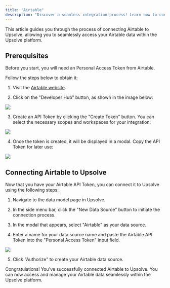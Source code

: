 ```yaml
---
title: "Airtable"
description: "Discover a seamless integration process! Learn how to connect Airtable to Upsolve effortlessly for streamlined transactions."
---
```


This article guides you through the process of connecting Airtable to Upsolve, allowing you to seamlessly access your Airtable data within the Upsolve platform.

## Prerequisites

Before you start, you will need an Personal Access Token from Airtable.

Follow the steps below to obtain it:

1. Visit the [Airtable website](https://airtable.com).

2. Click on the "Developer Hub" button, as shown in the image below:

<img src="https://cdn.peaka.com/integrations/airtable-integration-1.png" />

3. Create an API Token by clicking the "Create Token" button. You can select the necessary scopes and workspaces for your integration:

<img src="https://cdn.peaka.com/integrations/airtable-integration-2.png" />

4. Once the token is created, it will be displayed in a modal. Copy the API Token for later use:

<img src="https://cdn.peaka.com/integrations/airtable-integration-3.png" />

## Connecting Airtable to Upsolve

Now that you have your Airtable API Token, you can connect it to Upsolve using the following steps:

1. Navigate to the data model page in Upsolve.

2. In the side menu bar, click the "New Data Source" button to initiate the connection process.

3. In the modal that appears, select "Airtable" as your data source.

4. Enter a name for your data source name and paste the Airtable API Token into the "Personal Access Token" input field.

<img src="https://cdn.peaka.com/integrations/airtable-integration-4.png" />

5. Click "Authorize" to create your Airtable data source.

Congratulations! You've successfully connected Airtable to Upsolve. You can now access and manage your Airtable data seamlessly within the Upsolve platform.
